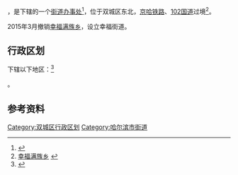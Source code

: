 {{中国乡级行政区
| 总面积 = 84平方公里
| 户籍人口 = 18400人
|23/01/82/205/000}}

'''{{PAGENAMEBASE}}'''，是{{PRC admin/fullname|23/01/82/205/000|3}}下辖的一个[[街道办事处|街道办事处]]<ref>{{PRC admin/ref sgc|{{PRC admin/parent|23/01/82/205/000}}}}</ref>，位于双城区东北，[[京哈铁路|京哈铁路]]、[[102国道|102国道]]过境<ref>[http://www.chinaquhua.cn/heilongjiang/ 幸福满族乡] {{webarchive|url=https://web.archive.org/web/20110822123644/http://www.chinaquhua.cn/heilongjiang/ |date=2011-08-22 }}</ref>。

2015年3月撤销[[幸福满族乡|幸福满族乡]]，设立幸福街道。

== 行政区划 ==

{{PAGENAMEBASE}}下辖以下地区：<ref>{{PRC admin/ref sgc|23/01/82/205/000}}</ref>

{{PRC admin/children|23/01/82/205/000}}。

== 参考资料 ==

{{reflist}}

{{黑龙江省哈尔滨市双城市行政区划}}
{{黑龙江行政区划小作品}}
[[Category:双城区行政区划|Category:双城区行政区划]]
[[Category:哈尔滨市街道|Category:哈尔滨市街道]]